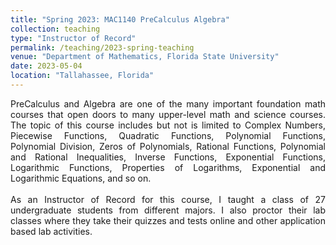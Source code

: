 ```yaml
---
title: "Spring 2023: MAC1140 PreCalculus Algebra"
collection: teaching
type: "Instructor of Record"
permalink: /teaching/2023-spring-teaching
venue: "Department of Mathematics, Florida State University"
date: 2023-05-04
location: "Tallahassee, Florida"
---  
```


<script async src="https://pagead2.googlesyndication.com/pagead/js/adsbygoogle.js?client=ca-pub-6878992848042528"
     crossorigin="anonymous"></script>  

<div style="text-align: justify">
PreCalculus and Algebra are one of the many important foundation math courses that open doors to many upper-level math and science courses. The topic of this course includes but not is limited to Complex Numbers, Piecewise Functions, Quadratic Functions, Polynomial Functions, Polynomial Division, Zeros of Polynomials, Rational Functions, Polynomial and Rational Inequalities, Inverse Functions, Exponential Functions, Logarithmic Functions, Properties of Logarithms, Exponential and Logarithmic Equations, and so on.<br>
<br>
As an Instructor of Record for this course, I taught a class of 27 undergraduate students from different majors. I also proctor their lab classes where they take their quizzes and tests online and other application based lab activities.
</div>